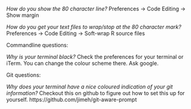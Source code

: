 *How do you show the 80 character line?*
Preferences -> Code Editing -> Show margin

*How do you get your text files to wrap/stop at the 80 character mark?*
Preferences -> Code Editing -> Soft-wrap R source files


Commandline questions:

*Why is your terminal black?*
Check the preferences for your terminal or iTerm. You can change the colour scheme there. Ask google.



Git questions:

*Why does your terminal have a nice coloured indication of your git information?*
Checkout this on github to figure out how to set this up for yourself.
https://github.com/jimeh/git-aware-prompt

